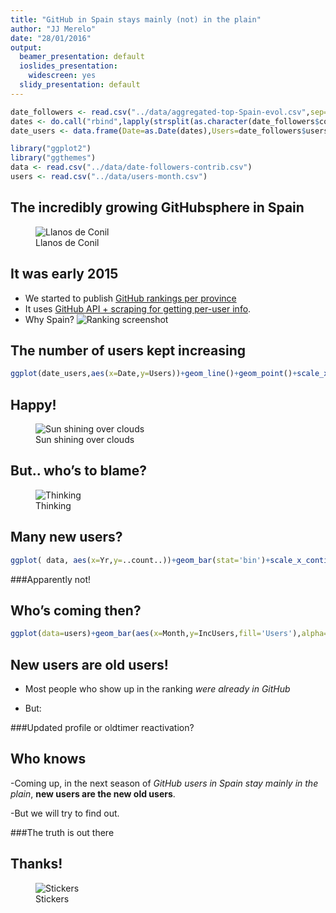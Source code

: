 ```yaml
---
title: "GitHub in Spain stays mainly (not) in the plain"
author: "JJ Merelo"
date: "28/01/2016"
output:
  beamer_presentation: default
  ioslides_presentation:
    widescreen: yes
  slidy_presentation: default
---
```


```r
date_followers <- read.csv("../data/aggregated-top-Spain-evol.csv",sep=";")
dates <- do.call("rbind",lapply(strsplit(as.character(date_followers$commitdate)," "),"[",1))
date_users <- data.frame(Date=as.Date(dates),Users=date_followers$users)

library("ggplot2")
library("ggthemes")
data <- read.csv("../data/date-followers-contrib.csv")
users <- read.csv("../data/users-month.csv")
```

## The incredibly growing GitHubsphere in Spain

![Llanos de Conil](https://farm9.staticflickr.com/8353/8264219867_2c15f6160c_b_d.jpg)

## It was early 2015

- We started to publish [GitHub rankings per province](https://github.com/JJ/top-github-users-data/blob/master/formatted/top-alt-Spain.md)
- It uses [GitHub API + scraping for getting per-user info](https://github.com/JJ/github-city-rankings).
- Why Spain?
![Ranking screenshot](ranking.png)

## The number of users kept increasing

```r
ggplot(date_users,aes(x=Date,y=Users))+geom_line()+geom_point()+scale_x_date()+ theme_tufte()
```

## Happy!

![Sun shining over clouds](https://farm3.staticflickr.com/2144/1710954696_550f4e7163_b_d.jpg)

## But.. who's to blame?

![Thinking](https://farm2.staticflickr.com/1010/1256124266_cebbfca7f0_b_d.jpg)

## Many new users?

```r
ggplot( data, aes(x=Yr,y=..count..))+geom_bar(stat='bin')+scale_x_continuous(breaks=c(2007:2016))+  theme_tufte()
```

###Apparently not!

## Who's coming then?

```r
ggplot(data=users)+geom_bar(aes(x=Month,y=IncUsers,fill='Users'),alpha=.3,stat='identity')+geom_bar(aes(x=Month,y=NewUsers,fill='New Users'),stat='identity')+theme_tufte()+ theme(axis.text.x = element_text(angle = 90, hjust = 1))
```

## New users are old users!

- Most people who show up in the ranking *were already in GitHub*

- But: 

###Updated profile or oldtimer reactivation?

## Who knows

-Coming up, in the next season of *GitHub users in Spain stay mainly in the plain*, **new users are the new old users**.

-But we will try to find out.

###The truth is out there

## Thanks!

![Stickers](https://farm1.staticflickr.com/714/21903810353_e0a2ef5ddc_k_d.jpg)
